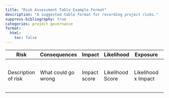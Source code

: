 ```yaml
---
title: "Risk Assessment Table Example Format"
description: "A suggested table format for recording project risks."
suppress-bibliography: true
categories: project governance
format:
  html:
    toc: false
---
```


| Risk | Consequences | Impact | Likelihood | Exposure | Risk | Mitigations | Impact | Likelihood | Exposure| Risk | 
| --- | --- | --- | --- | --- | --- | --- | --- | --- | --- | --- |
| Description of risk | What could go wrong | Impact score | Likelihood Score | Likelihood x Impact | Risk assessment (high/medium/low) | A list of things you could do to reduce the risk | Revised impact score | Revised likelihood score | Revised exposure | Revised risk  | 